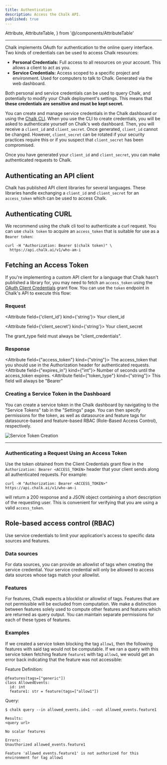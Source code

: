 ```yaml
---
title: Authentication
description: Access the Chalk API.
published: true
---
```


  Attribute,
  AttributeTable,
} from '@/components/AttributeTable'

---

Chalk implements OAuth for authentication to the online query interface.
Two kinds of credentials can be used to access Chalk resources:

- **Personal Credentials:** Full access to all resources on your account. This allows a client to act as you.
- **Service Credentials:** Access scoped to a specific project and environment. Used for computers to talk to Chalk. Generated via the web dashboard.

Both personal and service credentials can be used to query Chalk, and potentially to modify your Chalk deployment's
settings. This means that **these credentials are sensitive and must be kept secret.**

You can create and manage service credentials in the Chalk dashboard or using the [Chalk CLI](/cli/chalk).
When you use the CLI to create credentials, you will be asked to authenticate yourself on Chalk's web dashboard.
Then, you will receive a `client_id` and `client_secret`. Once generated, `client_id` cannot be changed. However,
`client_secret` can be rotated if your security practices require this or if you suspect that `client_secret` has
been compromised.

Once you have generated your `client_id` and `client_secret`, you can make authenticated requests to Chalk.

## Authenticating an API client

Chalk has published API client libraries for several languages. These libraries handle exchanging a `client_id`
and `client_secret` for an `access_token` which can be used to access Chalk.

<CreatingAClient />

## Authenticating CURL

We recommend using the chalk cli tool to authenticate a curl request. You can use `chalk token` to acquire an
`access_token` that is suitable for use as a `Bearer token`:

```
curl -H "Authorization: Bearer $(chalk token)" \
  https://api.chalk.ai/v1/who-am-i
```

## Fetching an Access Token

If you're implementing a custom API client for a language that Chalk hasn't published a library for, you may need to
fetch an `access_token` using the [OAuth Client Credentials](https://www.oauth.com/oauth2-servers/access-tokens/client-credentials/)
grant flow. You can use the `token` endpoint in Chalk's API to execute this flow:

### Request

<RequestUrl url="https://api.chalk.ai/v1/oauth/token" type="POST" />

<AttributeTable>

<Attribute field={'client_id'} kind={'string'}>
  Your client_id
</Attribute>

<Attribute field={'client_secret'} kind={'string'}>
  Your client_secret
</Attribute>

<Attribute field="grant_type" kind="client_credentials">
  The grant_type field must always be "client_credentials".
</Attribute>

</AttributeTable>

### Response

<AttributeTable>

<Attribute field={"access_token"} kind={"string"}>
The access_token that you should use in the Authorization header for authenticated requests.
</Attribute>
<Attribute field={"expires_in"} kind={"int"}>
Number of seconds until the access_token expires.
</Attribute>
<Attribute field={"token_type"} kind={"string"}>
This field will always be "Bearer"
</Attribute>
</AttributeTable>

### Creating a Service Token in the Dashboard

You can create a service token in the Chalk dashboard by navigating to the "Service Tokens" tab in the "Settings" page.
You can then specify permissions for the token, as well as datasource and feature tags for datasource-based and
feature-based RBAC (Role-Based Access Control), respectively.

![Service Token Creation](/img/datasource-feature-rbac.png)

---

### Authenticating a Request Using an Access Token

Use the token obtained from the Client Credentials grant flow in the `Authorization: Bearer <ACCESS_TOKEN>` header
that your client sends along all authenticated requests. For example:

```
curl -H "Authorization: Bearer <ACCESS_TOKEN>" https://api.chalk.ai/v1/who-am-i
```

will return a 200 response and a JSON object containing a short description of the requesting user. This is
convenient for verifying that you are using a valid `access_token`.

## Role-based access control (RBAC)

Use service credentials to limit your application's access to specific data sources and features.

### Data sources

For data sources, you can provide an allowlist of tags when creating the service credential. Your service credential
will only be allowed to access data sources whose tags match your allowlist.

### Features

For features, Chalk expects a blocklist or allowlist of tags. Features that are not permissible will be excluded from computation. We
make a distinction between features solely used to compute other features and features which are returned as query
output. You can maintain separate permissions for each of these types of features.

### Examples

If we created a service token blocking the tag `allow1`, then the following features with said tag would not be
computable. If we ran a query with this service token fetching feature `feature1` with tag `allow1`, we would get an
error back indicating that the feature was not accessible:

Feature Definition:
```chalk
@features(tags=["generic"])
class AllowedEvents:
  id: int
  feature1: str = feature(tags=["allow1"])
```
Query:
```chalk
$ chalk query --in allowed_events.id=1 --out allowed_events.feature1

Results:
<query url>

No scalar features

Errors:
Unauthorized allowed_events.feature1

Feature 'allowed_events.feature1' is not authorized for this environment for tag allow1
```